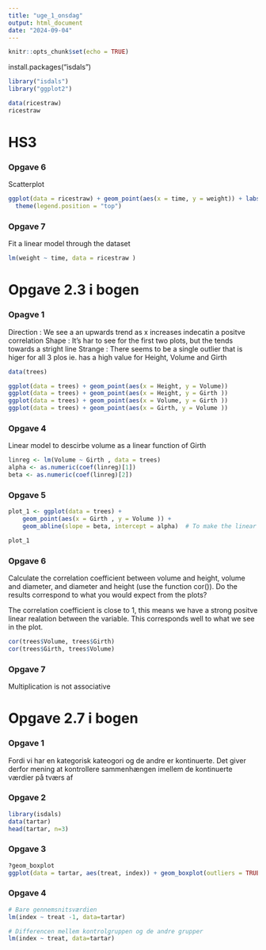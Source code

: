 ```yaml
---
title: "uge_1_onsdag"
output: html_document
date: "2024-09-04"
---
```


```r
knitr::opts_chunk$set(echo = TRUE)
```

install.packages("isdals")

```r
library("isdals")
library("ggplot2")

```

```r
data(ricestraw)
ricestraw
```

# HS3

### Opgave 6

Scatterplot

```r
ggplot(data = ricestraw) + geom_point(aes(x = time, y = weight)) + labs(x = "Time", y = "Weight") + 
  theme(legend.position = "top") 
```

### Opgave 7

Fit a linear model through the dataset

```r
lm(weight ~ time, data = ricestraw )
```

# Opgave 2.3 i bogen

### Opagve 1

Direction : We see a an upwards trend as x increases indecatin a positve correlation Shape : It's har to see for the first two plots, but the tends towards a stright line Strange : There seems to be a single outlier that is higer for all 3 plos ie. has a high value for Height, Volume and Girth

```r
data(trees)

ggplot(data = trees) + geom_point(aes(x = Height, y = Volume))
ggplot(data = trees) + geom_point(aes(x = Height, y = Girth ))
ggplot(data = trees) + geom_point(aes(x = Volume, y = Girth ))
ggplot(data = trees) + geom_point(aes(x = Girth, y = Volume ))


```

### Opgave 4

Linear model to descirbe volume as a linear function of Girth

```r
linreg <- lm(Volume ~ Girth , data = trees)
alpha <- as.numeric(coef(linreg)[1])
beta <- as.numeric(coef(linreg)[2])
```

### Opgave 5

```r
plot_1 <- ggplot(data = trees) + 
    geom_point(aes(x = Girth , y = Volume )) + 
    geom_abline(slope = beta, intercept = alpha)  # To make the linear line

plot_1

```

### Opgave 6

Calculate the correlation coefficient between volume and height, volume and diameter, and diameter and height (use the function cor()). Do the results correspond to what you would expect from the plots?

The correlation coefficient is close to 1, this means we have a strong positve linear realation between the variable. This corresponds well to what we see in the plot.

```r
cor(trees$Volume, trees$Girth)
cor(trees$Girth, trees$Volume)
```

### Opgave 7

Multiplication is not associative

# Opgave 2.7 i bogen

### Opgave 1
Fordi vi har en kategorisk kateogori og de andre er kontinuerte. Det giver derfor mening at kontrollere sammenhængen imellem de kontinuerte værdier på tværs af

### Opgave 2
```r
library(isdals)
data(tartar)
head(tartar, n=3)
```


### Opgave 3
```r
?geom_boxplot
ggplot(data = tartar, aes(treat, index)) + geom_boxplot(outliers = TRUE, color = 'blue')
```

### Opgave 4

```r
# Bare gennemsnitsværdien
lm(index ~ treat -1, data=tartar)

# Differencen mellem kontrolgruppen og de andre grupper
lm(index ~ treat, data=tartar)

```






